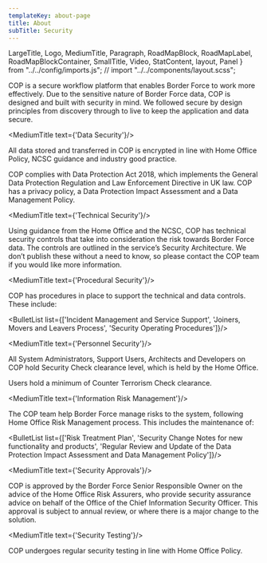 ```yaml
---
templateKey: about-page
title: About
subTitle: Security
---
```

LargeTitle, Logo, MediumTitle, Paragraph, RoadMapBlock, RoadMapLabel, RoadMapBlockContainer, SmallTitle, Video, StatContent, layout, Panel } from "../../config/imports.js";
// import "../../components/layout.scss";


COP is a secure workflow platform that enables Border Force to work more effectively. Due to the sensitive nature of Border Force data, COP is designed and built with security in mind. We followed secure by design principles from discovery through to live to keep the application and data secure.

<MediumTitle text={'Data Security'}/>

All data stored and transferred in COP is encrypted in line with Home Office Policy, NCSC guidance and industry good practice.

COP complies with Data Protection Act 2018, which implements the General Data Protection Regulation and Law Enforcement Directive in UK law. COP has a privacy policy, a Data Protection Impact Assessment and a Data Management Policy.

<MediumTitle text={'Technical Security'}/>

Using guidance from the Home Office and the NCSC, COP has technical security controls that take into consideration the risk towards Border Force data. The controls are outlined in the service’s Security Architecture. We don’t publish these without a need to know, so please contact the COP team if you would like more information.

<MediumTitle text={'Procedural Security'}/>

COP has procedures in place to support the technical and data controls. These include:

<BulletList list={['Incident Management and Service Support', 'Joiners, Movers and Leavers Process', 'Security Operating Procedures']}/>

<MediumTitle text={'Personnel Security'}/>

All System Administrators, Support Users, Architects and Developers on COP hold Security Check clearance level, which is held by the Home Office.

Users hold a minimum of Counter Terrorism Check clearance.

<MediumTitle text={'Information Risk Management'}/>

The COP team help Border Force manage risks to the system, following Home Office Risk Management process. This includes the maintenance of:

<BulletList list={['Risk Treatment Plan', 'Security Change Notes for new functionality and products', 'Regular Review and Update of the Data Protection Impact Assessment and Data Management Policy']}/>

<MediumTitle text={'Security Approvals'}/>

COP is approved by the Border Force Senior Responsible Owner on the advice of the Home Office Risk Assurers, who provide security assurance advice on behalf of the Office of the Chief Information Security Officer. This approval is subject to annual review, or where there is a major change to the solution.

<MediumTitle text={'Security Testing'}/>

COP undergoes regular security testing in line with Home Office Policy.



